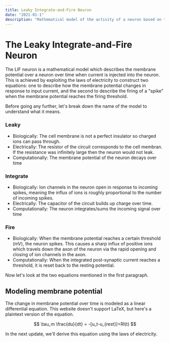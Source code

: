 ```yaml
---
title: Leaky Integrate-and-Fire Neuron
date: "2021-01-1"
description: "Mathematical model of the activity of a neuron based on the laws of electricity"
---
```



# The Leaky Integrate-and-Fire Neuron

The LIF neuron is a mathematical model which describes the membrane potential over a neuron over time when current is injected into the neuron. This is achieved by exploiting the laws of electricity to construct two equations: one to describe how the membrane potential changes in response to input current, and the second to describe the firing of a "spike" when the membrane potential reaches the firing threshold.

Before going any further, let's break down the name of the model to understand what it means.

### Leaky
* Biologically: The cell membrane is not a perfect insulator so charged ions can pass through.
* Electrically: The resistor of the circuit corresponds to the cell membran. If the resistance was infinitely large then the neuron would not leak.
* Computationally: The membrane potential of the neuron decays over time

### Integrate
* Biologically: Ion channels in the neuron open in response to incoming spikes, meaning the influx of ions is roughly proportional to the number of incoming spikes.
* Electrically: The capacitor of the circuit builds up charge over time.
* Computationally: The neuron integrates/sums the incoming signal over time

### Fire
* Biologically: When the membrane potential reaches a certain threshold (mV), the neuron spikes. This causes a sharp influx of positive ions which travels down the axon of the neuron via the rapid opening and closing of ion channels in the axon.
* Computationally: When the integrated post-synaptic current reaches a threshold, it is reset back to the resting potential.

Now let's look at the two equations mentioned in the first paragraph.

## Modeling membrane potential

The change in membrane potential over time is modeled as a linear differential equation. This website doesn't support
LaTeX, but here's a plaintext version of the equation.

$$
    \tau_m \frac{du}{dt} = -[u_t-u_{rest}]+RI(t)
$$

In the next update, we'll derive this equation using the laws of electricity.

